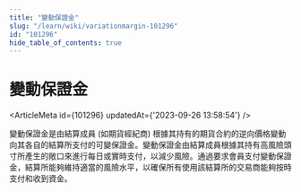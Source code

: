 ```yaml
---
title: "變動保證金"
slug: "/learn/wiki/variationmargin-101296"
id: "101296"
hide_table_of_contents: true
---
```



# 變動保證金

<ArticleMeta id={101296} updatedAt={'2023-09-26 13:58:54'} />
<div className='border-solid border-b border-t-0 my-4 border-[var(--ifm-color-gray-300)]' />

變動保證金是由結算成員 (如期貨經紀商) 根據其持有的期貨合約的逆向價格變動向其各自的結算所支付的可變保證金。變動保證金由結算成員根據其持有高風險頭寸所產生的敞口來進行每日或實時支付，以減少風險。通過要求會員支付變動保證金，結算所能夠維持適當的風險水平，以確保所有使用該結算所的交易商能夠按時支付和收到資金。
